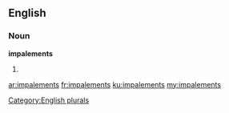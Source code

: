 ==English==

===Noun===
'''impalements'''

# {{plural of|impalement}}

[[Category:English plurals]]

[[ar:impalements]]
[[fr:impalements]]
[[ku:impalements]]
[[my:impalements]]